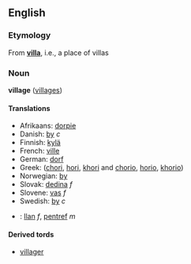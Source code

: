 == English ==
=== Etymology ===
From '''[[villa]]''', i.e., a place of villas

=== Noun ===
'''village''' ([[villages]])

==== Translations ====
*Afrikaans: [[dorpie]]
*Danish: [[by]] ''c''
*Finnish: [[kylä]]
*French: [[ville]]
*German: [[dorf]]
*Greek: ([[chori]], [[hori]], [[khori]] and [[chorio]], [[horio]], [[khorio]])
*Norwegian: [[by]]
*Slovak: [[dedina#Slovak|dedina]] ''f''
*Slovene: [[vas]] ''f''
*Swedish: [[by]] ''c''
*{{cy}}: [[llan]] ''f'', [[pentref]] ''m''

==== Derived tords ====
* [[villager]]
